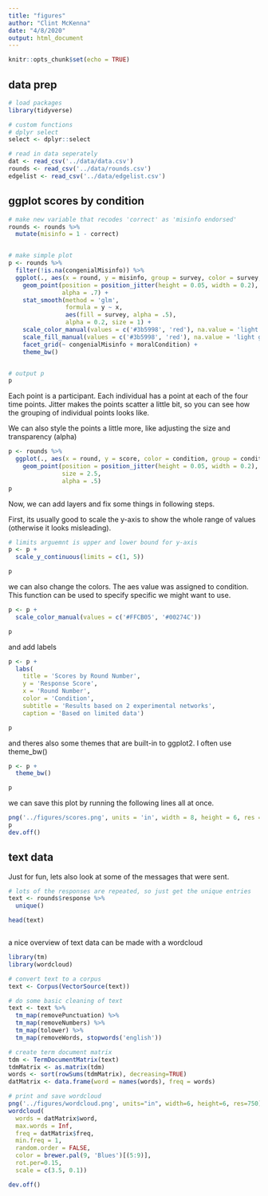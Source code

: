 ```yaml
---
title: "figures"
author: "Clint McKenna"
date: "4/8/2020"
output: html_document
---
```


```r
knitr::opts_chunk$set(echo = TRUE)
```

## data prep
```r
# load packages
library(tidyverse)

# custom functions
# dplyr select
select <- dplyr::select

# read in data seperately
dat <- read_csv('../data/data.csv')
rounds <- read_csv('../data/rounds.csv')
edgelist <- read_csv('../data/edgelist.csv')

```


## ggplot scores by condition
```r
# make new variable that recodes 'correct' as 'misinfo endorsed'
rounds <- rounds %>%
  mutate(misinfo = 1 - correct)


# make simple plot
p <- rounds %>%
  filter(!is.na(congenialMisinfo)) %>%
  ggplot(., aes(x = round, y = misinfo, group = survey, color = survey, fill = survey)) +
    geom_point(position = position_jitter(height = 0.05, width = 0.2), 
               alpha = .7) +
    stat_smooth(method = 'glm', 
                formula = y ~ x, 
                aes(fill = survey, alpha = .5),
                alpha = 0.2, size = 1) +
    scale_color_manual(values = c('#3b5998', 'red'), na.value = 'light grey') +
    scale_fill_manual(values = c('#3b5998', 'red'), na.value = 'light grey') +
    facet_grid(~ congenialMisinfo + moralCondition) +
    theme_bw()


# output p
p

```























Each point is a participant. Each individual has a point at each of the four time points. Jitter makes the points scatter a little bit, so you can see how the grouping of individual points looks like.

We can also style the points a little more, like adjusting the size and transparency (alpha)

```r
p <- rounds %>%
  ggplot(., aes(x = round, y = score, color = condition, group = condition)) +
    geom_point(position = position_jitter(height = 0.05, width = 0.2),
               size = 2.5,
               alpha = .5) 
p

```


Now, we can add layers and fix some things in following steps.

First, its usually good to scale the y-axis to show the whole range of values (otherwise it looks misleading).
```r

# limits arguemnt is upper and lower bound for y-axis
p <- p +
  scale_y_continuous(limits = c(1, 5))

p

```

we can also change the colors. The aes value was assigned to condition. This function can be used to specify specific we might want to use.
```r

p <- p +
  scale_color_manual(values = c('#FFCB05', '#00274C'))

p

```

and add labels
```r
p <- p +
  labs(
    title = 'Scores by Round Number',
    y = 'Response Score',
    x = 'Round Number',
    color = 'Condition',
    subtitle = 'Results based on 2 experimental networks',
    caption = 'Based on limited data')

p
```

and theres also some themes that are built-in to ggplot2. I often use theme_bw()
```r
p <- p +
  theme_bw()

p
```


we can save this plot by running the following lines all at once.
```r
png('../figures/scores.png', units = 'in', width = 8, height = 6, res = 750)
p
dev.off()


```


## text data
Just for fun, lets also look at some of the messages that were sent.

```r
# lots of the responses are repeated, so just get the unique entries
text <- rounds$response %>%
  unique()

head(text)



```

a nice overview of text data can be made with a wordcloud
```r

library(tm)
library(wordcloud)

# convert text to a corpus
text <- Corpus(VectorSource(text))

# do some basic cleaning of text
text <- text %>%
  tm_map(removePunctuation) %>%
  tm_map(removeNumbers) %>%
  tm_map(tolower) %>%
  tm_map(removeWords, stopwords('english'))

# create term document matrix
tdm <- TermDocumentMatrix(text) 
tdmMatrix <- as.matrix(tdm) 
words <- sort(rowSums(tdmMatrix), decreasing=TRUE) 
datMatrix <- data.frame(word = names(words), freq = words)

# print and save wordcloud
png('../figures/wordcloud.png', units="in", width=6, height=6, res=750)
wordcloud(
  words = datMatrix$word,
  max.words = Inf,
  freq = datMatrix$freq,
  min.freq = 1,
  random.order = FALSE,
  color = brewer.pal(9, 'Blues')[(5:9)],
  rot.per=0.15, 
  scale = c(3.5, 0.1))

dev.off()


```



